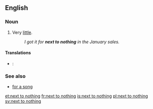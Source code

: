 ==English==

===Noun===
{{infl|en|noun|head=[[next to]] [[nothing]]}}

# {{idiomatic}} Very [[little#Determiner|little]].
#: ''I got it for '''next to nothing''' in the January sales.''

====Translations====
{{trans-top|very little}}
* {{ttbc|Spanish}}: {{t-|es|casi nada}}
{{trans-mid}}
{{trans-bottom}}

===See also===
* [[for a song]]

[[et:next to nothing]]
[[fr:next to nothing]]
[[is:next to nothing]]
[[pl:next to nothing]]
[[sv:next to nothing]]